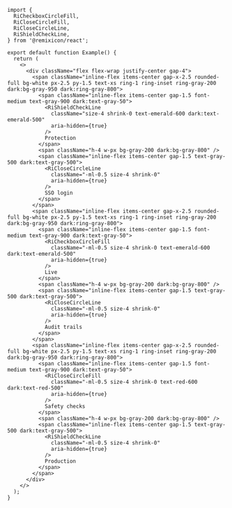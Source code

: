 ````tsx
import {
  RiCheckboxCircleFill,
  RiCloseCircleFill,
  RiCloseCircleLine,
  RiShieldCheckLine,
} from '@remixicon/react';

export default function Example() {
  return (
    <>
      <div className="flex flex-wrap justify-center gap-4">
        <span className="inline-flex items-center gap-x-2.5 rounded-full bg-white px-2.5 py-1.5 text-xs ring-1 ring-inset ring-gray-200 dark:bg-gray-950 dark:ring-gray-800">
          <span className="inline-flex items-center gap-1.5 font-medium text-gray-900 dark:text-gray-50">
            <RiShieldCheckLine
              className="size-4 shrink-0 text-emerald-600 dark:text-emerald-500"
              aria-hidden={true}
            />
            Protection
          </span>
          <span className="h-4 w-px bg-gray-200 dark:bg-gray-800" />
          <span className="inline-flex items-center gap-1.5 text-gray-500 dark:text-gray-500">
            <RiCloseCircleLine
              className="-ml-0.5 size-4 shrink-0"
              aria-hidden={true}
            />
            SSO login
          </span>
        </span>
        <span className="inline-flex items-center gap-x-2.5 rounded-full bg-white px-2.5 py-1.5 text-xs ring-1 ring-inset ring-gray-200 dark:bg-gray-950 dark:ring-gray-800">
          <span className="inline-flex items-center gap-1.5 font-medium text-gray-900 dark:text-gray-50">
            <RiCheckboxCircleFill
              className="-ml-0.5 size-4 shrink-0 text-emerald-600 dark:text-emerald-500"
              aria-hidden={true}
            />
            Live
          </span>
          <span className="h-4 w-px bg-gray-200 dark:bg-gray-800" />
          <span className="inline-flex items-center gap-1.5 text-gray-500 dark:text-gray-500">
            <RiCloseCircleLine
              className="-ml-0.5 size-4 shrink-0"
              aria-hidden={true}
            />
            Audit trails
          </span>
        </span>
        <span className="inline-flex items-center gap-x-2.5 rounded-full bg-white px-2.5 py-1.5 text-xs ring-1 ring-inset ring-gray-200 dark:bg-gray-950 dark:ring-gray-800">
          <span className="inline-flex items-center gap-1.5 font-medium text-gray-900 dark:text-gray-50">
            <RiCloseCircleFill
              className="-ml-0.5 size-4 shrink-0 text-red-600 dark:text-red-500"
              aria-hidden={true}
            />
            Safety checks
          </span>
          <span className="h-4 w-px bg-gray-200 dark:bg-gray-800" />
          <span className="inline-flex items-center gap-1.5 text-gray-500 dark:text-gray-500">
            <RiShieldCheckLine
              className="-ml-0.5 size-4 shrink-0"
              aria-hidden={true}
            />
            Production
          </span>
        </span>
      </div>
    </>
  );
}

````